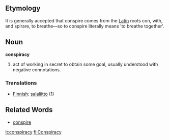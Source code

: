 ==Etymology==
It is generally accepted that conspire comes from the [[Latin]] roots con, with, and spirare, to breathe—so to conspire literally means 'to breathe together'.

==Noun==
'''conspiracy''' 

# act of working in secret to obtain some goal, usually understood with negative connotations.


===Translations===
*[[Finnish]]: [[salaliitto]] (1)

==Related Words==
*[[conspire]]

[[it:conspiracy]]
[[fi:Conspiracy]]